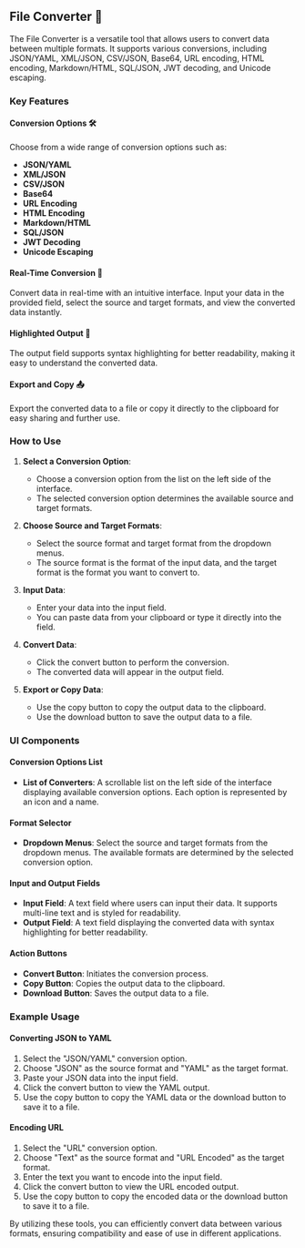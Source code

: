 ## File Converter 🔄

The File Converter is a versatile tool that allows users to convert data between multiple formats. It supports various conversions, including JSON/YAML, XML/JSON, CSV/JSON, Base64, URL encoding, HTML encoding, Markdown/HTML, SQL/JSON, JWT decoding, and Unicode escaping.

### Key Features

#### Conversion Options 🛠️

Choose from a wide range of conversion options such as:

- **JSON/YAML**
- **XML/JSON**
- **CSV/JSON**
- **Base64**
- **URL Encoding**
- **HTML Encoding**
- **Markdown/HTML**
- **SQL/JSON**
- **JWT Decoding**
- **Unicode Escaping**

#### Real-Time Conversion 🔄

Convert data in real-time with an intuitive interface. Input your data in the provided field, select the source and target formats, and view the converted data instantly.

#### Highlighted Output 📑

The output field supports syntax highlighting for better readability, making it easy to understand the converted data.

#### Export and Copy 📤

Export the converted data to a file or copy it directly to the clipboard for easy sharing and further use.

### How to Use

1. **Select a Conversion Option**:

   - Choose a conversion option from the list on the left side of the interface.
   - The selected conversion option determines the available source and target formats.

2. **Choose Source and Target Formats**:

   - Select the source format and target format from the dropdown menus.
   - The source format is the format of the input data, and the target format is the format you want to convert to.

3. **Input Data**:

   - Enter your data into the input field.
   - You can paste data from your clipboard or type it directly into the field.

4. **Convert Data**:

   - Click the convert button to perform the conversion.
   - The converted data will appear in the output field.

5. **Export or Copy Data**:

   - Use the copy button to copy the output data to the clipboard.
   - Use the download button to save the output data to a file.

### UI Components

#### Conversion Options List

- **List of Converters**: A scrollable list on the left side of the interface displaying available conversion options. Each option is represented by an icon and a name.

#### Format Selector

- **Dropdown Menus**: Select the source and target formats from the dropdown menus. The available formats are determined by the selected conversion option.

#### Input and Output Fields

- **Input Field**: A text field where users can input their data. It supports multi-line text and is styled for readability.
- **Output Field**: A text field displaying the converted data with syntax highlighting for better readability.

#### Action Buttons

- **Convert Button**: Initiates the conversion process.
- **Copy Button**: Copies the output data to the clipboard.
- **Download Button**: Saves the output data to a file.

### Example Usage

#### Converting JSON to YAML

1. Select the "JSON/YAML" conversion option.
2. Choose "JSON" as the source format and "YAML" as the target format.
3. Paste your JSON data into the input field.
4. Click the convert button to view the YAML output.
5. Use the copy button to copy the YAML data or the download button to save it to a file.

#### Encoding URL

1. Select the "URL" conversion option.
2. Choose "Text" as the source format and "URL Encoded" as the target format.
3. Enter the text you want to encode into the input field.
4. Click the convert button to view the URL encoded output.
5. Use the copy button to copy the encoded data or the download button to save it to a file.

By utilizing these tools, you can efficiently convert data between various formats, ensuring compatibility and ease of use in different applications.
